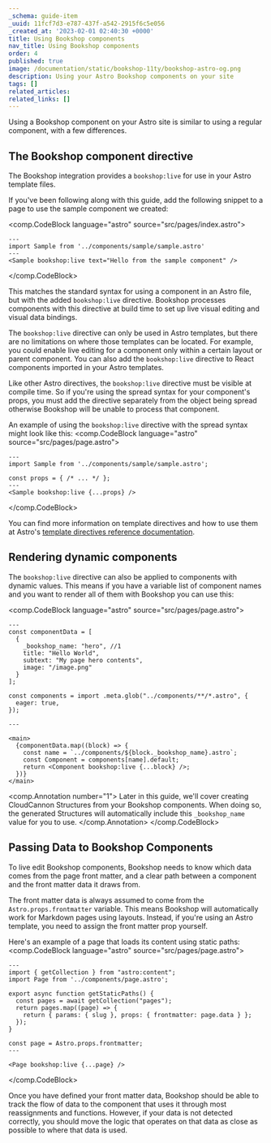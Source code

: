 ```yaml
---
_schema: guide-item
_uuid: 11fcf7d3-e787-437f-a542-2915f6c5e056
_created_at: '2023-02-01 02:40:30 +0000'
title: Using Bookshop components
nav_title: Using Bookshop components
order: 4
published: true
image: /documentation/static/bookshop-11ty/bookshop-astro-og.png
description: Using your Astro Bookshop components on your site
tags: []
related_articles:
related_links: []
---
```

Using a Bookshop component on your Astro site is similar to using a regular component, with a few differences.

## The Bookshop component directive

The Bookshop integration provides a `bookshop:live` for use in your Astro template files.

If you've been following along with this guide, add the following snippet to a page to use the sample component we created:

<comp.CodeBlock language="astro" source="src/pages/index.astro">
```
---
import Sample from '../components/sample/sample.astro'
---
<Sample bookshop:live text="Hello from the sample component" />
```
</comp.CodeBlock>

This matches the standard syntax for using a component in an Astro file, but with the added `bookshop:live` directive. Bookshop processes components with this directive at build time to set up live visual editing and visual data bindings.

The `bookshop:live` directive can only be used in Astro templates, but there are no limitations on where those templates can be located. For example, you could enable live editing for a component only within a certain layout or parent component. You can also add the `bookshop:live` directive to React components imported in your Astro templates. 

Like other Astro directives, the `bookshop:live` directive must be visible at compile time. So if you're using the spread syntax for your component's props, you must add the directive separately from the object being spread otherwise Bookshop will be unable to process that component.

An example of using the `bookshop:live` directive with the spread syntax might look like this:
<comp.CodeBlock language="astro" source="src/pages/page.astro">
```
---
import Sample from '../components/sample/sample.astro';

const props = { /* ... */ };
---
<Sample bookshop:live {...props} />
```
</comp.CodeBlock>

You can find more information on template directives and how to use them at Astro's [template directives reference documentation](https://docs.astro.build/en/reference/directives-reference).

## Rendering dynamic components

The `bookshop:live` directive can also be applied to components with dynamic values. This means if you have a variable list of component names and you want to render all of them with Bookshop you can use this:

<comp.CodeBlock language="astro" source="src/pages/page.astro">
```
---
const componentData = [
  {
    _bookshop_name: "hero", //1
    title: "Hello World",
    subtext: "My page hero contents",
    image: "/image.png"
  }
];

const components = import .meta.glob("../components/**/*.astro", {
  eager: true,
});

---

<main>
  {componentData.map((block) => {
    const name = `../components/${block._bookshop_name}.astro`;
    const Component = components[name].default;
    return <Component bookshop:live {...block} />;
  })}
</main>

```
<comp.Annotation number="1">
  Later in this guide, we'll cover creating CloudCannon Structures from your Bookshop components.
  When doing so, the generated Structures will automatically include this `_bookshop_name` value for you to use.
</comp.Annotation>
</comp.CodeBlock>

## Passing Data to Bookshop Components

To live edit Bookshop components, Bookshop needs to know which data comes from the page front matter,
and a clear path between a component and the front matter data it draws from.

The front matter data is always assumed to come from the `Astro.props.frontmatter` variable. This means Bookshop
will automatically work for Markdown pages using layouts. Instead, if you're using an Astro template, you
need to assign the front matter prop yourself.

Here's an example of a page that loads its content using static paths:
<comp.CodeBlock language="astro" source="src/pages/page.astro">
```
---
import { getCollection } from "astro:content";
import Page from '../components/page.astro';

export async function getStaticPaths() {
  const pages = await getCollection("pages");
  return pages.map((page) => {
    return { params: { slug }, props: { frontmatter: page.data } };
  });
}

const page = Astro.props.frontmatter;
---

<Page bookshop:live {...page} />

```
</comp.CodeBlock>

Once you have defined your front matter data, Bookshop should be able to track the flow of data to the component that uses it through most reassignments and functions. However, if your data is not detected correctly, you should move the logic that operates on that data as close as possible to where that data is used.